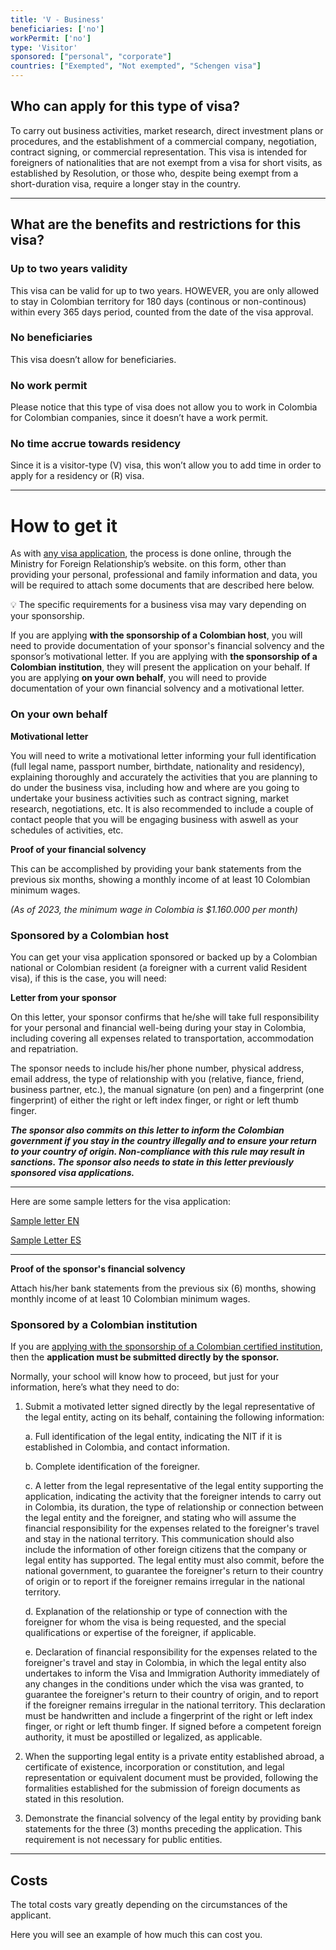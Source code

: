 ```yaml
---
title: 'V - Business'
beneficiaries: ['no']
workPermit: ['no']
type: 'Visitor'
sponsored: ["personal", "corporate"]
countries: ["Exempted", "Not exempted", "Schengen visa"]
---
```

## Who can apply for this type of visa?

To carry out business activities, market research, direct investment plans or procedures, and the establishment of a commercial company, negotiation, contract signing, or commercial representation. This visa is intended for foreigners of nationalities that are not exempt from a visa for short visits, as established by Resolution, or those who, despite being exempt from a short-duration visa, require a longer stay in the country.

---

## What are the benefits and restrictions for this visa?

### **Up to two years validity**

This visa can be valid for up to two years. HOWEVER, you are only allowed to stay in Colombian territory for 180 days (continous or non-continous) within every 365 days period, counted from the date of the visa approval.

### **No beneficiaries**

This visa doesn’t allow for beneficiaries.

### **No work permit**

Please notice that this type of visa does not allow you to work in Colombia for Colombian companies, since it doesn’t have a work permit.

### **No time accrue towards residency**

Since it is a visitor-type (V) visa, this won’t allow you to add time in order to apply for a residency or (R) visa.

---

# **How to get it**

As with [any visa application](https://www.notion.so/General-visa-application-rules-1dc2c565143e4adb95086f993f184e36?pvs=21), the process is done online, through the Ministry for Foreign Relationship’s website. on this form, other than providing your personal, professional and family information and data, you will be required to attach some documents that are described here below.

<aside>
💡 The specific requirements for a business visa may vary depending on your sponsorship.

</aside>

If you are applying **with the sponsorship of a Colombian host**, you will need to provide documentation of your sponsor's financial solvency and the sponsor’s motivational letter. If you are applying with **the sponsorship of a Colombian institution**, they will present the application on your behalf. If you are applying **on your own behalf**, you will need to provide documentation of your own financial solvency and a motivational letter.

### **On your own behalf**

**Motivational letter**

You will need to write a motivational letter informing your full identification (full legal name, passport number, birthdate, nationality and residency), explaining thoroughly and accurately the activities that you are planning to do under the business visa, including how and where are you going to undertake your business activities such as contract signing, market research, negotiations, etc. It is also recommended to include a couple of contact people that you will be engaging business with aswell as your schedules of activities, etc.

**Proof of your financial solvency**

This can be accomplished by providing your bank statements from the previous six months, showing a monthly income of at least 10 Colombian minimum wages.

*(As of 2023, the minimum wage in Colombia is $1.160.000 per month)*

### Sponsored by a **Colombian host**

You can get your visa application sponsored or backed up by a Colombian national or Colombian resident (a foreigner with a current valid Resident visa), if this is the case, you will need:

**Letter from your sponsor**

On this letter, your sponsor confirms that he/she will take full responsibility for your personal and financial well-being during your stay in Colombia, including covering all expenses related to transportation, accommodation and repatriation.

The sponsor needs to include his/her phone number, physical address, email address, the type of relationship with you (relative, fiance, friend, business partner, etc.), the manual  signature (on pen) and a fingerprint (one fingerprint) of either the right or left index finger, or right or left thumb finger.

***The sponsor also commits on this letter to inform the Colombian government if you stay in the country illegally and to ensure your return to your country of origin. Non-compliance with this rule may result in sanctions.‍ The sponsor also needs to state in this letter previously sponsored visa applications.***

---

Here are some sample letters for the visa application:

[Sample letter EN](https://www.notion.so/Sample-letter-EN-cfb329f0f8c04466bb687e595054a0ec?pvs=21)

[Sample Letter ES](https://www.notion.so/Sample-Letter-ES-938aa54663924d7b8c658be10988625c?pvs=21)

---

**Proof of the sponsor's financial solvency**

Attach his/her bank statements from the previous six (6) months, showing monthly income of at least 10 Colombian minimum wages.

### Sponsored by **a Colombian institution**

If you are [applying with the sponsorship of a Colombian certified institution](https://www.notion.so/Visa-sponsored-by-a-legal-entity-1e1356d1166d48108b2ccce54e28eb1e?pvs=21), then the **application must be submitted directly by the sponsor.**

Normally, your school will know how to proceed, but just for your information, here’s what they need to do:

1. Submit a motivated letter signed directly by the legal representative of the legal entity, acting on its behalf, containing the following information:
    
    a. Full identification of the legal entity, indicating the NIT if it is established in Colombia, and contact information.
    
    b. Complete identification of the foreigner.
    
    c. A letter from the legal representative of the legal entity supporting the application, indicating the activity that the foreigner intends to carry out in Colombia, its duration, the type of relationship or connection between the legal entity and the foreigner, and stating who will assume the financial responsibility for the expenses related to the foreigner's travel and stay in the national territory. This communication should also include the information of other foreign citizens that the company or legal entity has supported. The legal entity must also commit, before the national government, to guarantee the foreigner's return to their country of origin or to report if the foreigner remains irregular in the national territory.
    
    d. Explanation of the relationship or type of connection with the foreigner for whom the visa is being requested, and the special qualifications or expertise of the foreigner, if applicable.
    
    e. Declaration of financial responsibility for the expenses related to the foreigner's travel and stay in Colombia, in which the legal entity also undertakes to inform the Visa and Immigration Authority immediately of any changes in the conditions under which the visa was granted, to guarantee the foreigner's return to their country of origin, and to report if the foreigner remains irregular in the national territory. This declaration must be handwritten and include a fingerprint of the right or left index finger, or right or left thumb finger. If signed before a competent foreign authority, it must be apostilled or legalized, as applicable.
    
2. When the supporting legal entity is a private entity established abroad, a certificate of existence, incorporation or constitution, and legal representation or equivalent document must be provided, following the formalities established for the submission of foreign documents as stated in this resolution.
3. Demonstrate the financial solvency of the legal entity by providing bank statements for the three (3) months preceding the application. This requirement is not necessary for public entities.

---

## Costs

The total costs vary greatly depending on the circumstances of the applicant. 

Here you will see an example of how much this can cost you.